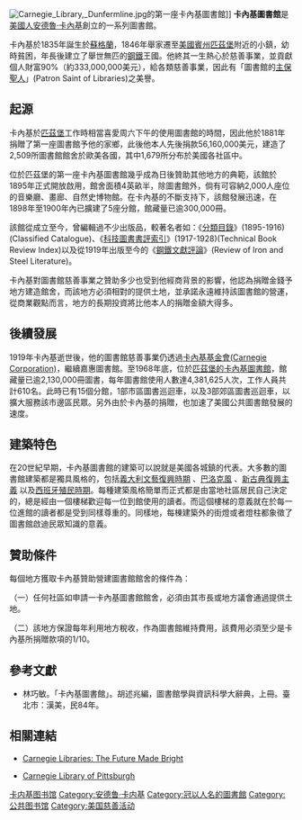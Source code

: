 {{multiple issues|
{{expand|time=2018-06-10T06:20:57+00:00}}
{{expert|time=2018-06-10T06:20:57+00:00}}
{{unreferenced|time=2018-06-10T06:20:57+00:00}}
}}
[[File:Carnegie_Library,_Dunfermline.jpg|thumb]]的第一座卡內基圖書館]]
'''卡內基圖書館'''是[[美國人|美國人]][[安德魯·卡內基|安德魯·卡內基]]創立的一系列圖書館。

卡內基於1835年誕生於[[蘇格蘭|蘇格蘭]]，1846年舉家遷至[[美國|美國]][[賓州|賓州]][[匹茲堡|匹茲堡]]附近的小鎮，幼時貧困，年長後建立了舉世無匹的[[鋼鐵|鋼鐵]]王國。他終其一生熱心於慈善事業，並貢獻個人財富90%（約333,000,000美元），給各類慈善事業，因此有「圖書館的[[主保聖人|主保聖人]]」(Patron Saint of Libraries)之美譽。

== 起源 ==
卡內基於[[匹茲堡|匹茲堡]]工作時相當喜愛周六下午的使用圖書館的時間，因此他於1881年捐贈了第一座圖書館予他的家鄉，此後他本人先後捐款56,160,000美元，建造了2,509所圖書館館舍於歐美各國，其中1,679所分布於美國各社區中。

位於匹茲堡的第一座卡內基圖書館幾乎成為日後贊助其他地方的典範，該館於1895年正式開放啟用，館舍面積4英畝半，除圖書館外，倘有可容納2,000人座位的音樂廳、畫廊、自然史博物館。在卡內基的不斷支持下，該館發展迅速，在1898年至1900年內已擴建了5座分館，館藏量已逾300,000冊。

該館從成立至今，曾編輯過不少出版品，較著名者如：《[[分類目錄|分類目錄]]》(1895-1916)(Classified Catalogue)、《[[科技圖書書評索引|科技圖書書評索引]]》(1917-1928)(Technical Book Review Index)以及從1919年出版至今的《[[鋼鐵文獻評論|鋼鐵文獻評論]]》(Review of Iron and Steel Literature)。

卡內基對圖書館慈善事業之贊助多少也受到他經商背景的影響，他認為捐贈金錢予地方建造館舍，而該地方必須相對的提供土地，並承諾永遠維持該圖書館的營運，從商業觀點而言，地方的長期投資將比他本人的捐贈金額大得多。

== 後續發展 ==
1919年卡內基逝世後，他的圖書館慈善事業仍透過[http://www.carnegie.org/ 卡內基基金會(Carnegie Corporation)]{{Wayback|url=http://www.carnegie.org/ |date=20100819175622 }}，繼續嘉惠圖書館。至1968年底，位於[https://web.archive.org/web/20080415091112/http://www.clpgh.org/ 匹茲堡的卡內基圖書館]，館藏量已逾2,130,000冊圖書，每年圖書館使用人數達4,381,625人次，工作人員共計610名。此時已有15個分館，1部市區圖書巡迴車，以及3部郊區圖書巡迴車，以擴大服務該市邊區民眾。另外由於卡內基的捐贈，也加速了美國公共圖書館發展的速度。

== 建築特色 ==
在20世紀早期，卡內基圖書館的建築可以說就是美國各城鎮的代表。大多數的圖書館建築都是獨具風格的，包括[http://en.wikipedia.org/wiki/Renaissance 義大利文藝復興時期] {{Wayback|url=http://en.wikipedia.org/wiki/Renaissance |date=20210223141808 }}、[http://en.wikipedia.org/wiki/Baroque 巴洛克風] {{Wayback|url=http://en.wikipedia.org/wiki/Baroque |date=20210203011844 }}、[http://www.ontarioarchitecture.com/ClassicalRevival.htm 新古典復興主義] {{Wayback|url=http://www.ontarioarchitecture.com/ClassicalRevival.htm |date=20200915070246 }}以及[http://www.spanishcolonial.org/ 西班牙殖民時期]{{Wayback|url=http://www.spanishcolonial.org/ |date=20181005041708 }}。每種建築風格簡單而正式都是由當地社區居民自己決定的，總是經由一個樓梯歡迎每一位到館使用的讀者。而這個樓梯的意義就在於每一位進館的讀者都是受到同樣尊重的。同樣地，每棟建築外的街燈或者燈柱都象徵了圖書館啟迪民眾知識的意義。

== 贊助條件 ==
每個地方獲取卡內基贊助營建圖書館館舍的條件為：

（一）任何社區如申請一卡內基圖書館館舍，必須由其市長或地方議會通過提供土地。

（二）該地方保證每年利用地方稅收，作為圖書館維持費用，該費用必須至少是卡內基所捐贈款項的1/10。


== 參考文獻 ==

* 林巧敏。「卡內基圖書館」。胡述兆編，圖書館學與資訊科學大辭典，上冊。臺北市：漢美，民84年。

== 相關連結 ==

* [http://www.cr.nps.gov/nr/twhp/wwwlps/lessons/50carnegie/50carnegie.htm Carnegie Libraries: The Future Made Bright] {{Wayback|url=http://www.cr.nps.gov/nr/twhp/wwwlps/lessons/50carnegie/50carnegie.htm |date=20190618055938 }}

* [https://web.archive.org/web/20080415091112/http://www.clpgh.org/ Carnegie Library of Pittsburgh]

[[Category:卡内基图书馆|]]
[[Category:安德鲁·卡内基|Category:安德鲁·卡内基]]
[[Category:冠以人名的圖書館|Category:冠以人名的圖書館]]
[[Category:公共图书馆|Category:公共图书馆]]
[[Category:美国慈善活动|Category:美国慈善活动]]